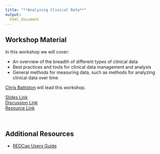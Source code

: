 ```yaml
---
title: "**Analyzing Clinical Data**"
output:
  html_document
---
```


## Workshop Material

In this workshop we will cover:

- An overview of the breadth of different types of clinical data
- Best practices and tools for clinical data management and analysis
- General methods for measuring data, such as methods for analyzing clinical data over time

[Chris Battiston](https://www.linkedin.com/in/christopher-b-7246942/) will lead this workshop.

<div class = "link_button"><a href="https://bit.ly/clinical_data_umich2025" target="_blank"> Slides Link</a></div>

<div class = "slido_button"><a href="https://app.sli.do/event/sZ1tiAZuG3kXthsfQKvhGn" target="_blank"> Discussion Link </a></div>

<div class = "resource_button"><a
href="https://posit.cloud/" target="_blank"> Resource Link </a></div>
<br>

## Additional Resources

- [REDCap Users Guide](https://www.womensacademics.ca/wp-content/uploads/2025/01/WCH-REDCap-v14.8-User-Guide-30Dec2024.pdf)
